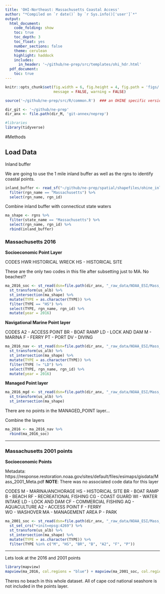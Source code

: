 ```yaml
---
title: 'OHI-Northeast: Massachusetts Coastal Access'
author: "*Compiled on `r date()` by `r Sys.info()['user']`*"
output: 
  html_document:
    code_folding: show
    toc: true
    toc_depth: 3
    toc_float: yes
    number_sections: false
    theme: cerulean
    highlight: haddock
    includes: 
      in_header: '~/github/ne-prep/src/templates/ohi_hdr.html'
  pdf_document:
    toc: true
---
```


``` r
knitr::opts_chunk$set(fig.width = 6, fig.height = 4, fig.path = 'figs/',
                      message = FALSE, warning = FALSE)

source('~/github/ne-prep/src/R/common.R')  ### an OHINE specific version of common.R

dir_git <- '~/github/ne-prep'
dir_anx <- file.path(dir_M, 'git-annex/neprep')

#libraries
library(tidyverse)
```

  
#Methods

## Load Data

Inland buffer

We are going to use the 1 mile inland buffer as well as the rgns to identify coastal points. 
```r
inland_buffer <- read_sf("~/github/ne-prep/spatial/shapefiles/ohine_inland_1km.shp") %>%
  filter(rgn_name == "Massachusetts") %>%
  select(rgn_name, rgn_id)
```

Combine inland buffer with connecticut state waters

```r
ma_shape <- rgns %>%
  filter(state_name == "Massachusetts") %>%
  select(rgn_name, rgn_id) %>%
  rbind(inland_buffer)
```


### Massachusetts 2016

**Socioeconomic Point Layer**

CODES
HWR  HISTORICAL WRECK
HS - HISTORICAL SITE

These are the only two codes in this file after subsetting just to MA. No beaches!?

```r
ma_2016_soc <- st_read(dsn=file.path(dir_anx, "_raw_data/NOAA_ESI/Mass_RhodeIsland_2016_GDB/MA_RI_ESI_2016.gdb"), layer = "SOCECON_POINT") %>%
  st_transform(us_alb) %>%
  st_intersection(ma_shape) %>%
  mutate(TYPE = as.character(TYPE)) %>%
  filter(TYPE == "HS") %>%
  select(TYPE, rgn_name, rgn_id) %>%
  mutate(year = 2016)
```

**Navigational Marine Point layer**

CODES
A2 - ACCESS POINT
BR - BOAT RAMP
LD - LOCK AND DAM
M - MARINA
F - FERRY
PT - PORT
DV - DIVING

```r
ma_2016_nav <- st_read(dsn=file.path(dir_anx, "_raw_data/NOAA_ESI/Mass_RhodeIsland_2016_GDB/MA_RI_ESI_2016.gdb"), layer = "NAV_MARINE_POINT") %>%
  st_transform(us_alb) %>%
  st_intersection(ma_shape) %>%
  mutate(TYPE = as.character(TYPE)) %>%
  filter(TYPE != "LD") %>%
  select(TYPE, rgn_name, rgn_id) %>%
  mutate(year = 2016)
```

**Managed Point layer**

```r
ma_2016_mgd <- st_read(dsn=file.path(dir_anx, "_raw_data/NOAA_ESI/Mass_RhodeIsland_2016_GDB/MA_RI_ESI_2016.gdb"), layer = "MANAGED_POINT") %>%
  st_transform(us_alb) %>%
  st_intersection(ma_shape) 
```

There are no points in the MANAGED_POINT layer...

Combine the layers

```r
ma_2016 <- ma_2016_nav %>%
  rbind(ma_2016_soc)
```

---

### Massachusetts 2001 points


**Socioeconomic Points**


Metadata: https://response.restoration.noaa.gov/sites/default/files/esimaps/gisdata/Mass_2001_Meta.pdf
**NOTE**: There was no associated code data for this layer 

CODES
M - MARINA/ANCHORAGE
HS - HISTORICAL SITE
BR - BOAT RAMP
B - BEACH
RF - RECREATIONAL FISHING
CG - COAST GUARD
WI - WATER INTAKE
LD - LOCK AND DAM
CF - COMMERCIAL FISHING
AQ - AQUACULTURE
A2 - ACCESS POINT
F - FERRY  
WO - WASHOVER
MA - MANAGEMENT AREA
P - PARK

```r
ma_2001_soc <- st_read(dsn=file.path(dir_anx, "_raw_data/NOAA_ESI/Mass_2001_Shapefiles/SHAPE/SOCECONP.SHP")) %>% 
  st_set_crs("+init=epsg:4269") %>%
  st_transform(us_alb) %>%
  st_intersection(ma_shape) %>%
  mutate(TYPE = as.character(TYPE)) %>%
  filter(TYPE %in% c("M", "HS", "BR", "B", "A2", "F", "P"))
```



----

Lets look at the 2016 and 2001 points

```r
library(mapview)
mapview(ma_2016, col.regions = "blue") + mapview(ma_2001_soc, col.regions = "red")
```

Theres no beach in this whole dataset. All of cape cod national seashore is not included in the points layer.







